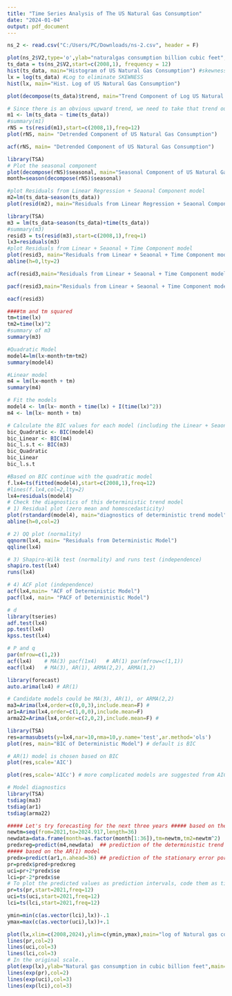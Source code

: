 ```yaml
---
title: "Time Series Analysis of The US Natural Gas Consumption"
date: "2024-01-04"
output: pdf_document
---
```


```r

ns_2 <- read.csv("C:/Users/PC/Downloads/ns-2.csv", header = F)

plot(ns_2$V2,type='o',ylab="naturalgas consumption billion cubic feet",xlab="Year",main="Time series plot for natural gas consumption data") 
ts_data = ts(ns_2$V2,start=c(2008,1), frequency = 12)
hist(ts_data, main="Histogram of US Natural Gas Consumption") #skewness
lx = log(ts_data) #Log to eliminate SKEWNESS
hist(lx, main="Hist. Log of US Natural Gas Consumption")
```


```r
plot(decompose(ts_data)$trend, main="Trend Component of Log US Natural Gas Consumption")# Plot the trend component 
```



```r
# Since there is an obvious upward trend, we need to take that trend out 
m1 <- lm(ts_data ~ time(ts_data))
#summary(m1)
rNS = ts(resid(m1),start=c(2008,1),freq=12)
plot(rNS, main= "Detrended Component of US Natural Gas Consumption") 
```

```r
acf(rNS, main= "Detrended Component of US Natural Gas Consumption")
```

```r
library(TSA) 
# Plot the seasonal component
plot(decompose(rNS)$seasonal, main="Seasonal Component of US Natural Gas Consumption")
month=season(decompose(rNS)$seasonal)
```

```r
#plot Residuals from Linear Regression + Seaonal Component model
m2=lm(ts_data~season(ts_data))
plot(resid(m2), main="Residuals from Linear Regression + Seaonal Component model") 
```

```r
library(TSA)
m3 = lm(ts_data~season(ts_data)+time(ts_data))
#summary(m3)
resid3 = ts(resid(m3),start=c(2008,1),freq=1) 
lx3=residuals(m3)
#plot Residuals from Linear + Seaonal + Time Component model
plot(resid3, main="Residuals from Linear + Seaonal + Time Component model", type="o")
abline(h=0,lty=2)
```

```r
acf(resid3,main="Residuals from Linear + Seaonal + Time Component model")
```

```r
pacf(resid3,main="Residuals from Linear + Seaonal + Time Component model") 
```

```r
eacf(resid3) 
```

```r
####tm and tm squared 
tm=time(lx)
tm2=time(lx)^2
#summary of m3
summary(m3)
```

```r
#Quadratic Model
model4=lm(lx~month+tm+tm2)
summary(model4)

```

```r
#Linear model
m4 = lm(lx~month + tm) 
summary(m4)
```

```r
# Fit the models
model4 <- lm(lx~ month + time(lx) + I(time(lx)^2)) 
m4 <- lm(lx~ month + tm)

# Calculate the BIC values for each model (including the Linear + Seaonal + Time Component model)
bic_Quadratic <- BIC(model4) 
bic_Linear <- BIC(m4)
bic_l.s.t <- BIC(m3)
bic_Quadratic
bic_Linear
bic_l.s.t

```

```r
#Based on BIC continue with the quadratic model 
f.lx4=ts(fitted(model4),start=c(2008,1),freq=12) 
#lines(f.lx4,col=2,lty=2)
lx4=residuals(model4)
# Check the diagnostics of this deterministic trend model 
# 1) Residual plot (zero mean and homoscedasticity)
plot(rstandard(model4), main="diagnostics of deterministic trend model") 
abline(h=0,col=2)
```

```r
# 2) QQ plot (normality)
qqnorm(lx4, main= "Residuals from Deterministic Model") 
qqline(lx4)
```

```r
# 3) Shapiro-Wilk test (normality) and runs test (independence) 
shapiro.test(lx4)
runs(lx4)
```

```r
# 4) ACF plot (independence)
acf(lx4,main= "ACF of Deterministic Model") 
pacf(lx4, main= "PACF of Deterministic Model") 
```

```r
# d
library(tseries)
adf.test(lx4) 
pp.test(lx4) 
kpss.test(lx4)
```

```r
# P	and q 
par(mfrow=c(1,2)) 
acf(lx4)	# MA(3) pacf(1x4)	# AR(1) par(mfrow=c(1,1))
eacf(lx4)	# MA(3), AR(1), ARMA(2,2), ARMA(1,2)
```
```r

library(forecast)
auto.arima(lx4) # AR(1)

# Candidate models could be MA(3), AR(1), or ARMA(2,2) 
ma3=Arima(lx4,order=c(0,0,3),include.mean=F) # 
ar1=Arima(lx4,order=c(1,0,0),include.mean=F) 
arma22=Arima(lx4,order=c(2,0,2),include.mean=F) #
```

```r
library(TSA) 
res=armasubsets(y=lx4,nar=10,nma=10,y.name='test',ar.method='ols')
plot(res, main="BIC of Deterministic Model") # default is BIC
```

```r
# AR(1) model is chosen based on BIC 
plot(res,scale='AIC')
```

```r
plot(res,scale='AICc') # more complicated models are suggested from AIC and AICc criterions.
```

```r
# Model diagnostics 
library(TSA)
tsdiag(ma3) 
tsdiag(ar1)
tsdiag(arma22)
```

```r

##### Let's try forecasting for the next three years ##### based on the AR(1) model
newtm=seq(from=2021,to=2024.917,length=36)
newdata=data.frame(month=as.factor(month[1:36]),tm=newtm,tm2=newtm^2)
predxreg=predict(m4,newdata)  ## prediction of the deterministic trend portion
##### based on the AR(1) model
predx=predict(ar1,n.ahead=36) ## prediction of the stationary error portion 
pr=predx$pred+predxreg
uci=pr+2*predx$se 
lci=pr-2*predx$se
# To plot the predicted values as prediction intervals, code them as time series 
pr=ts(pr,start=2021,freq=12)
uci=ts(uci,start=2021,freq=12)
lci=ts(lci,start=2021,freq=12)

ymin=min(c(as.vector(lci),lx))-.1 
ymax=max(c(as.vector(uci),lx))+.1

plot(lx,xlim=c(2008,2024),ylim=c(ymin,ymax),main="log of Natural gas consumption") 
lines(pr,col=2)
lines(uci,col=3) 
lines(lci,col=3)
# In the original scale..
plot(exp(lx),ylab="Natural gas consumption in cubic billion feet",main="Natural Gas Consumption",xlim=c(2008,2024),ylim=c(exp(ymin),exp(ymax)))
lines(exp(pr),col=2) 
lines(exp(uci),col=3) 
lines(exp(lci),col=3)
```
